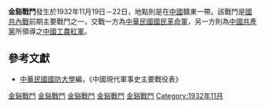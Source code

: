 {{Infobox Military Conflict|
campaign=|
image=|
caption=|
conflict=金谿戰鬥|
date=1932年11月19日－22日|
place=[[中國|中國]]贛東|
result=激戰兩日，紅軍傷亡3000，被俘1000餘，不過國民革命軍死傷更為慘重。經考量後，國軍撤守撫州臨川，紅軍仍佔領該據點|
combatant1=中華民國國民革命軍9路軍|
combatant2=紅軍3軍、4軍| 
commander1=[[孫連仲|孫連仲]]|
commander2=[[徐彥剛|徐彥剛]]、[[周昆_(军事人物)|周昆]]|
strength1=|
strength2=|
casualties1=|
casualties2=|
}}
'''金谿戰鬥'''發生於1932年11月19日－22日，地點則是在[[中國|中國]]贛東一帶。該戰鬥是[[國共內戰|國共內戰]]前期主要戰鬥之一，交戰一方為[[中華民國|中華民國]][[國民革命軍|國民革命軍]]，另一方則為[[中國共產黨|中國共產黨]]所領導之[[中國工農紅軍|中國工農紅軍]]。

==參考文獻==
*[[中華民國|中華民國]][[國防大學_(臺灣)|國防大學]]編，《中國現代軍事史主要戰役表》

{{第一次国共内战}}
[[Category:1932年中国战役|金谿戰鬥]]
[[Category:第一次国共内战战役|金谿戰鬥]]
[[Category:江西历次战争与战役|金谿戰鬥]]
[[Category:抚州军事史|金谿戰鬥]]
[[Category:金溪县|金谿戰鬥]]
[[Category:1932年11月|Category:1932年11月]]